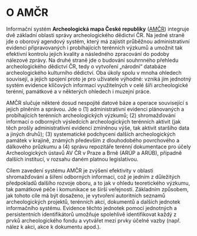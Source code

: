 # O AMČR

Informační systém **Archeologická mapa České republiky** ([AMČR](https://amcr-info.aiscr.cz/)) integruje dvě základní oblasti správy archeologického dědictví ČR. Na jedné straně jde o oborový agendový systém, který má zajistit průběžnou administrativní evidenci připravovaných i probíhajících terénních výzkumů a umožnit tak efektivní kontrolu jejich kvality a následného zpracování do podoby nálezové zprávy. Na druhé straně jde o budování souhrnného přehledu archeologického dědictví ČR, tedy o vytvoření „národní“ databáze archeologického kulturního dědictví. Oba úkoly spolu v mnoha ohledech souvisejí, a jejich spojení proto je pro uživatele výhodné: vzniká jím jednotný systém evidence klíčových informací využitelných v celé šíři archeologické terénní, památkové a v některých ohledech i muzejní práce.


AMČR slučuje některé dosud nespojité datové báze a operace související s jejich plněním a správou. Jde o (1) administrativní evidenci plánovaných a probíhajících terénních archeologických výzkumů; (2) shromažďování informací o odborných výsledcích archeologických terénních aktivit (jak těch prošly administrativní evidencí zmíněnou výše, tak aktivit staršího data a jiných druhů); (3) systematické podchycení dalších archeologických památek v krajině, známých především z dlouhodobého povrchového a dálkového průzkumu a (4) správu repozitáře terénní dokumentace pro účely Archeologických ústavů AV ČR v Praze a Brně (ARÚP a ARÚB), případně dalších institucí, v rozsahu daném platnou legislativou.


Cílem zavedení systému AMČR je zvýšení efektivity v oblasti shromažďování a šíření odborných informací, což je jedním z důležitých předpokladů dalšího rozvoje oboru, a to jak v ohledu teoretického výzkumu, tak památkové péče i komunikace se širší veřejností. Základním způsobem, jak tohoto cíle má být dosaženo, je vytvoření autoritních seznamů archeologických projektů, terénních akcí, dokumentů a dalších jednotek informačního systému. Evidence těchto jednotek pomocí jednotných a persistentních identifikátorů umožňuje spolehlivě identifikovat každý z prvků archeologického fondu a vytvářet mezi prvky účelné vazby (např. nález k akci, akce k dokumentu apod.).


